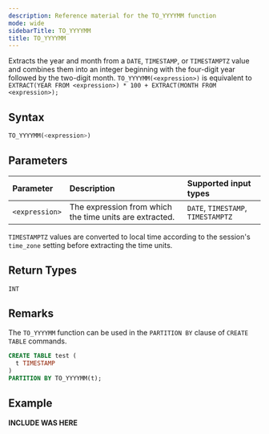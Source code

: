 ```yaml
---
description: Reference material for the TO_YYYYMM function
mode: wide
sidebarTitle: TO_YYYYMM
title: TO_YYYYMM
---
```



Extracts the year and month from a `DATE`, `TIMESTAMP`, or `TIMESTAMPTZ` value and combines them into an integer beginning with the four-digit year followed by the two-digit month.
`TO_YYYYMM(<expression>)` is equivalent to `EXTRACT(YEAR FROM <expression>) * 100 + EXTRACT(MONTH FROM <expression>);`

## Syntax


```sql
TO_YYYYMM(<expression>)
```

## Parameters


| Parameter      | Description                                             | Supported input types              |
| :------------- | :------------------------------------------------------ | :--------------------------------- |
| `<expression>` | The expression from which the time units are extracted. | `DATE`, `TIMESTAMP`, `TIMESTAMPTZ` |

`TIMESTAMPTZ` values are converted to local time according to the session's `time_zone` setting before extracting the time units.

## Return Types

`INT`

## Remarks


The `TO_YYYYMM` function can be used in the `PARTITION BY` clause of `CREATE TABLE` commands.

```sql
CREATE TABLE test (
  t TIMESTAMP
)
PARTITION BY TO_YYYYMM(t);
```

## Example


**INCLUDE WAS HERE**

